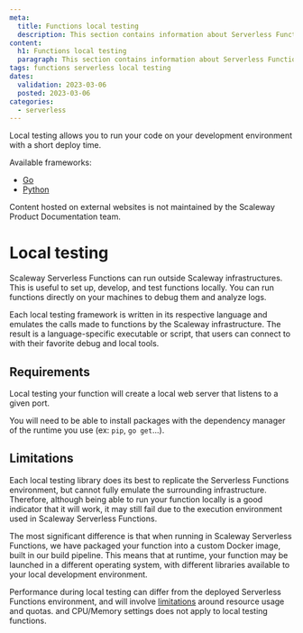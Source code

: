 ```yaml
---
meta:
  title: Functions local testing
  description: This section contains information about Serverless Functions' local development and testing.
content:
  h1: Functions local testing
  paragraph: This section contains information about Serverless Functions' local development and testing
tags: functions serverless local testing
dates:
  validation: 2023-03-06
  posted: 2023-03-06
categories:
  - serverless
---
```


Local testing allows you to run your code on your development environment with a short deploy time.

Available frameworks:

- [Go](https://github.com/scaleway/serverless-functions-go)
- [Python](https://github.com/scaleway/serverless-functions-python)

<Message type="note">
  Content hosted on external websites is not maintained by the Scaleway Product Documentation team.
</Message>

# Local testing

Scaleway Serverless Functions can run outside Scaleway infrastructures. This is useful to set up, develop, and test functions locally. You can run functions directly on your machines to debug them and analyze logs.

Each local testing framework is written in its respective language and emulates the calls made to functions by the Scaleway infrastructure.
The result is a language-specific executable or script, that users can connect to with their favorite debug and local tools.

## Requirements

Local testing your function will create a local web server that listens to a given port.

You will need to be able to install packages with the dependency manager of the runtime you use
(ex: `pip`, `go get`...).

## Limitations

Each local testing library does its best to replicate the Serverless Functions environment, but cannot fully emulate
the surrounding infrastructure. Therefore, although being able to run your function locally is a good indicator
that it will work, it may still fail due to the execution environment used in Scaleway Serverless Functions.

The most significant difference is that when running in Scaleway Serverless Functions,
we have packaged your function into a custom Docker image, built in our build pipeline.
This means that at runtime, your function may be launched in a different operating system,
with different libraries available to your local development environment.

Performance during local testing can differ from the deployed Serverless Functions environment,
 and will involve [limitations](/serverless/functions/reference-content/functions-limitations/) around resource usage and quotas.
and CPU/Memory settings does not apply to local testing functions.
